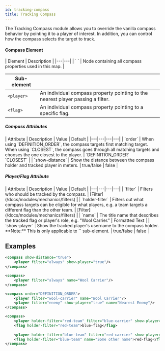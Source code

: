 ```yaml
---
id: tracking-compass
title: Tracking Compass
---
```


The Tracking Compass module allows you to override the vanilla compass behavior by pointing
it to a player of interest. In addition, you can control how the compass selects the target to track.

#### Compass Element

<div className="table-container">
  | Element | Description |
  |---|---|
  | `<compass> </compass>` | Node containing all compass properties used in this map. |

  | Sub-element ||
  |---|---|
  | `<player>` | An individual compass property pointing to the nearest player passing a filter. |
  | `<flag>` | An individual compass property pointing to a specific flag. |
</div>

##### Compass Attributes

<div className="table-container">
  | Attribute | Description | Value | Default |
  |---|---|---|---|
  | `order` | When using `DEFINITION_ORDER`, the compass targets first matching target. When using `CLOSEST`, the compass goes through all matching targets and chooses the one closest to the player. | `DEFINITION_ORDER`<br />`CLOSEST` |
  | `show-distance` | Show the distance between the compass holder and tracked player in meters. | <span className="badge badge--primary">true/false</span> | false |
</div>

##### Player/Flag Attribute

<div className="table-container">
  | Attribute | Description | Value | Default |
  |---|---|---|---|
  | `filter` | Filters who should be tracked by the compass. | [Filter](/docs/modules/mechanics/filters) |
  | `holder-filter` | Filters out what compass targets can be eligible for what players, e.g. a team targets a different flag than the other team. | [Filter](/docs/modules/mechanics/filters) |
  | `name` | The title name that describes the tracked flag or player's role, e.g. "Wool Carrier." | <span className="badge badge--primary">Formatted Text</span> |
  | `show-player` | Show the tracked player's username to the compass holder.<br />**Note:** This is only applicable to `<player>` sub-element. | <span className="badge badge--primary">true/false</span> | false |
</div>

## Examples

```xml
<compass show-distance="true">
    <player filter="always" show-player="true"/>
</compass>

<compass>
    <player filter="always" name="Wool Carrier"/>
</compass>

<compass order="DEFINITION_ORDER">
    <player filter="wool-carrier" name="Wool Carrier"/>
    <player filter="enemy" show-player="true" name="Nearest Enemy"/>
</compass>

<compass>
    <player holder-filter="red-team" filter="blue-carrier" show-player="true"/>
    <flag holder-filter="red-team">blue-flag</flag>
    
    <player holder-filter="blue-team" filter="red-carrier" show-player="true"/>
    <flag holder-filter="blue-team" name="Some other name">red-flag</flag>
</compass>
```